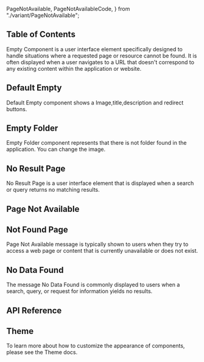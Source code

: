   PageNotAvailable,
  PageNotAvailableCode,
} from "./variant/PageNotAvailable";


## Table of Contents

Empty Component is a user interface element specifically designed to handle situations where a requested page or resource cannot be found. It is often displayed when a user navigates to a URL that doesn't correspond to any existing content within the application or website.

## Default Empty

Default Empty component shows a Image,title,description and redirect buttons.

<CodePreview github="Empty" code={DefaultEmptyCode}>
  <DefaultEmpty />
</CodePreview>

## Empty Folder

Empty Folder component represents that there is not folder found in the application. You can change the image.

<CodePreview github="Empty" code={EmptyFolderCode}>
  <EmptyFolder />
</CodePreview>

## No Result Page

No Result Page is a user interface element that is displayed when a search or query returns no matching results.

<CodePreview github="Empty" code={NoResultPageCode}>
  <NoResultPage />
</CodePreview>

## Page Not Available

<CodePreview github="Empty" code={PageNotAvailableCode}>
  <PageNotAvailable />
</CodePreview>

## Not Found Page

Page Not Available message is typically shown to users when they try to access a web page or content that is currently unavailable or does not exist.

<CodePreview github="Empty" code={NotFoundPageCode}>
  <NotFoundPage />
</CodePreview>

## No Data Found

The message No Data Found is commonly displayed to users when a search, query, or request for information yields no results.

<CodePreview github="Empty" code={NoDataFoundCode}>
  <NoDataFound />
</CodePreview>

## API Reference

<ComponentApi data={emptyApiData} />

## Theme

To learn more about how to customize the appearance of components, please see the Theme docs.

<CssThemePreview code={useTheme().theme.empty} />

